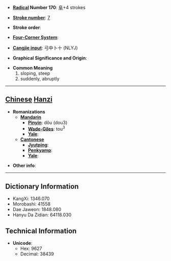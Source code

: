 * '''[[Wiktionary:Chinese radical index| Radical]] Number 170''': [[Wiktionary:Chinese radical index 阜|阜]]+4 strokes

* '''[[Wiktionary:Chinese total strokes index|Stroke number]]''': [[Wiktionary:Chinese total strokes index 7|7]]

* '''Stroke order''': 

* '''[[Wiktionary:Chinese four corner index|Four-Corner System]]''': 

* '''[[Wiktionary:Chinese Cangjie index|Cangjie input]]''': 弓中卜十 (NLYJ)

* '''Graphical Significance and Origin''': 

* '''Common Meaning'''
*#sloping, steep
*# suddenly, abruptly


----

== [[Chinese]] [[Hanzi]] ==

* '''Romanizations'''
** '''[[Mandarin]]'''
*** '''[[Pinyin]]''': dǒu (dou3)
*** '''[[Wade-Giles]]''': tou<sup>3</sup>
*** '''[[Yale]]''': 
** '''[[Cantonese]]'''
*** '''[[Jyutping]]''':
*** '''[[Penkyamp]]''': 
*** '''[[Yale]]''': 

* '''Other info''': 

----

== Dictionary Information ==

* KangXi: 1346.070
* Morobashi: 41558
* Dae Jaweon: 1848.080
* Hanyu Da Zidian: 64118.030

== Technical Information ==

* '''Unicode''':
** Hex: 9627
** Decimal: 38439